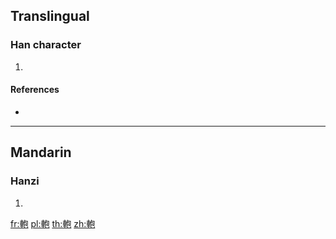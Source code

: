 {{character info/new}}
==Translingual==

===Han character===
{{Han char|rn=159|rad=車|as=05|sn=12|four=|canj=JJPRU}}

# {{defn|Han|sort=車05}}

====References====
* {{Han ref|kx=1241.330|dkj=38255|dj=1717.320|hdz=53524.060|uh=8EF3|ud=36595}}

----

==Mandarin==

===Hanzi===
{{cmn-hanzi|pin=[[páo]] ([[pao2]])|wg=p'ao<sup>2</sup>}}

# {{defn|lang=cmn|sort=車05}}

[[fr:軳]]
[[pl:軳]]
[[th:軳]]
[[zh:軳]]